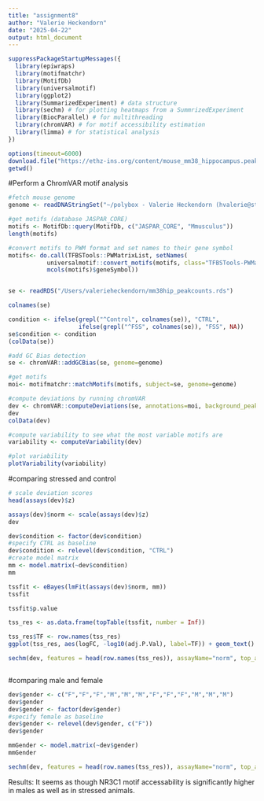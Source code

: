 ```yaml
---
title: "assignment8"
author: "Valerie Heckendorn"
date: "2025-04-22"
output: html_document
---
```


```r
suppressPackageStartupMessages({
  library(epiwraps)
  library(motifmatchr)
  library(MotifDb)
  library(universalmotif)
  library(ggplot2)
  library(SummarizedExperiment) # data structure
  library(sechm) # for plotting heatmaps from a SummrizedExperiment
  library(BiocParallel) # for multithreading
  library(chromVAR) # for motif accessibility estimation
  library(limma) # for statistical analysis
})
```
```r
options(timeout=6000)
download.file("https://ethz-ins.org/content/mouse_mm38_hippocampus.peakCounts.SE.rds","mm38hip_peakcounts.rds", mode="wb")
getwd()
```

#Perform a ChromVAR motif analysis
```r
#fetch mouse genome 
genome <- readDNAStringSet("~/polybox - Valerie Heckendorn (hvalerie@student.ethz.ch)@polybox.ethz.ch/Master/Bioinformatics/genome.fa", format="fasta")

#get motifs (database JASPAR_CORE)
motifs <- MotifDb::query(MotifDb, c("JASPAR_CORE", "Mmusculus"))
length(motifs)
```
```r
#convert motifs to PWM format and set names to their gene symbol
motifs<- do.call(TFBSTools::PWMatrixList, setNames(
           universalmotif::convert_motifs(motifs, class="TFBSTools-PWMatrix"),
           mcols(motifs)$geneSymbol))


se <- readRDS("/Users/valerieheckendorn/mm38hip_peakcounts.rds")

colnames(se)
```
```r
condition <- ifelse(grepl("^Control", colnames(se)), "CTRL", 
                    ifelse(grepl("^FSS", colnames(se)), "FSS", NA))
se$condition <- condition
(colData(se))
```
```r
#add GC Bias detection
se <- chromVAR::addGCBias(se, genome=genome)

#get motifs
moi<- motifmatchr::matchMotifs(motifs, subject=se, genome=genome)

#compute deviations by running chromVAR
dev <- chromVAR::computeDeviations(se, annotations=moi, background_peaks=getBackgroundPeaks(se, niterations = 1000))
dev
colData(dev)
```
```r
#compute variability to see what the most variable motifs are
variability <- computeVariability(dev)

#plot variability
plotVariability(variability)
```
#comparing stressed and control
```r
# scale deviation scores
head(assays(dev)$z)
```
```r
assays(dev)$norm <- scale(assays(dev)$z)
dev
```
```r
dev$condition <- factor(dev$condition)
#specify CTRL as baseline
dev$condition <- relevel(dev$condition, "CTRL")
#create model matrix
mm <- model.matrix(~dev$condition)
mm
```
```r
tssfit <- eBayes(lmFit(assays(dev)$norm, mm))
tssfit
```
```r
tssfit$p.value
```
```r
tss_res <- as.data.frame(topTable(tssfit, number = Inf))
```
```r
tss_res$TF <- row.names(tss_res)
ggplot(tss_res, aes(logFC, -log10(adj.P.Val), label=TF)) + geom_text()
```
```r
sechm(dev, features = head(row.names(tss_res)), assayName="norm", top_annotation = c("condition", "depth"))
```
```r

```
#comparing male and female
```r
dev$gender <- c("F","F","F","M","M","M","F","F","F","M","M","M")
dev$gender
dev$gender <- factor(dev$gender)
#specify female as baseline
dev$gender <- relevel(dev$gender, c("F"))
dev$gender
```
```r
mmGender <- model.matrix(~dev$gender)
mmGender
```
```r
sechm(dev, features = head(row.names(tss_res)), assayName="norm", top_annotation = c("condition", "depth", "gender"))
```
Results:
It seems as though NR3C1 motif accessability is significantly higher in males as well as in stressed animals.

